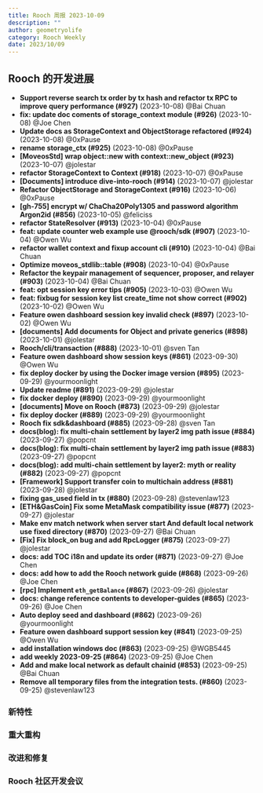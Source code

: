 ```yaml
---
title: Rooch 周报 2023-10-09
description: ""
author: geometryolife
category: Rooch Weekly
date: 2023/10/09
---
```



<PostHeader />

## Rooch 的开发进展

- **Support reverse search tx order by tx hash and refactor tx RPC to improve query performance (#927)** (2023-10-08) @Bai Chuan
- **fix: update doc coments of storage_context module (#926)** (2023-10-08) @Joe Chen
- **Update docs as StorageContext and ObjectStorage refactored (#924)** (2023-10-08) @0xPause
- **rename storage_ctx (#925)** (2023-10-08) @0xPause
- **[MoveosStd] wrap object::new with context::new_object (#923)** (2023-10-07) @jolestar
- **refactor StorageContext to Context (#918)** (2023-10-07) @0xPause
- **[Documents] introduce dive-into-rooch (#914)** (2023-10-07) @jolestar
- **Refactor ObjectStorage and StorageContext (#916)** (2023-10-06) @0xPause
- **[gh-755] encrypt w/ ChaCha20Poly1305 and password algorithm Argon2id (#856)** (2023-10-05) @feliciss
- **refactor StateResolver (#913)** (2023-10-04) @0xPause
- **feat: update counter web example use @rooch/sdk (#907)** (2023-10-04) @Owen Wu
- **refactor wallet context and fixup account cli (#910)** (2023-10-04) @Bai Chuan
- **Optimize moveos_stdlib::table  (#908)** (2023-10-04) @0xPause
- **Refactor the keypair management of sequencer, proposer, and relayer (#903)** (2023-10-04) @Bai Chuan
- **feat: opt session key error tips (#905)** (2023-10-03) @Owen Wu
- **feat: fixbug for session key list create_time not show correct (#902)** (2023-10-02) @Owen Wu
- **Feature owen dashboard session key invalid check (#897)** (2023-10-02) @Owen Wu
- **[documents] Add documents for Object and private generics (#898)** (2023-10-01) @jolestar
- **Rooch/cli/transaction (#888)** (2023-10-01) @sven Tan
- **Feature owen dashboard show session keys (#861)** (2023-09-30) @Owen Wu
- **fix deploy docker by using the Docker image version (#895)** (2023-09-29) @yourmoonlight
- **Update readme (#891)** (2023-09-29) @jolestar
- **fix docker deploy (#890)** (2023-09-29) @yourmoonlight
- **[documents] Move on Rooch (#873)** (2023-09-29) @jolestar
- **fix deploy docker (#889)** (2023-09-29) @yourmoonlight
- **Rooch fix sdk&dashboard (#885)** (2023-09-28) @sven Tan
- **docs(blog): fix multi-chain settlement by layer2 img path issue (#884)** (2023-09-27) @popcnt
- **docs(blog): fix multi-chain settlement by layer2 img path issue (#883)** (2023-09-27) @popcnt
- **docs(blog): add multi-chain settlement by layer2: myth or reality (#882)** (2023-09-27) @popcnt
- **[Framework] Support transfer coin to multichain address (#881)** (2023-09-28) @jolestar
- **fixing gas_used field in tx (#880)** (2023-09-28) @stevenlaw123
- **[ETH&GasCoin] Fix some MetaMask compatibility issue (#877)** (2023-09-27) @jolestar
- **Make env match network when server start And default local network use fixed directory (#870)** (2023-09-27) @Bai Chuan
- **[Fix] Fix block_on bug and add RpcLogger (#875)** (2023-09-27) @jolestar
- **docs: add TOC i18n and update its order (#871)** (2023-09-27) @Joe Chen
- **docs: add how to add the Rooch network guide (#868)** (2023-09-26) @Joe Chen
- **[rpc] Implement `eth_getBalance` (#867)** (2023-09-26) @jolestar
- **docs: change reference contents to developer-guides (#865)** (2023-09-26) @Joe Chen
- **Auto deploy seed and dashboard (#862)** (2023-09-26) @yourmoonlight
- **Feature owen dashboard support session key (#841)** (2023-09-25) @Owen Wu
- **add installation windows doc (#863)** (2023-09-25) @WGB5445
- **add weekly 2023-09-25 (#864)** (2023-09-25) @Joe Chen
- **Add and make local network as default chainid (#853)** (2023-09-25) @Bai Chuan
- **Remove all temporary files from the integration tests. (#860)** (2023-09-25) @stevenlaw123
### 新特性


### 重大重构


### 改进和修复


### Rooch 社区开发会议

